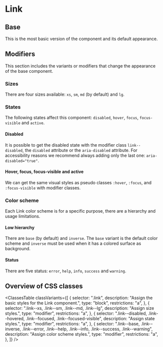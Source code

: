 

<Meta of={Stories} />

# Link

## Base

This is the most basic version of the component and its default appearance.

<Canvas of={Stories.Basic} />

## Modifiers

This section includes the variants or modifiers that change the appearance of
the base component.

### Sizes

There are four sizes available: `xs`, `sm`, `md` (by default) and `lg`.

<Canvas of={Stories.Sizes} />

### States

The following states affect this component: `disabled`, `hover`, `focus`,
`focus-visible` and `active`.

#### Disabled

It is possible to get the disabled state with the modifier class `link--disabled`,
the `disabled` attribute or the `aria-disabled` attribute. For accessibility
reasons we recommend always adding only the last one: `aria-disabled="true"`.

<Canvas of={Stories.Disabled} />

#### Hover, focus, focus-visible and active

We can get the same visual styles as pseudo classes `:hover`, `:focus`,
and `:focus-visible` with modifier classes.

<Canvas of={Stories.States} />

### Color scheme

Each Link color scheme is for a specific purpose, there are a hierarchy and
usage limitations.

#### Low hierarchy

There are `base` (by default) and `inverse`. The `base` variant is the default
color scheme and `inverse` must be used when it has a colored surface as
background.

<Canvas of={Stories.LowHierarchy} />

#### Status

There are five status: `error`, `help`, `info`, `success` and `warning`.

<Canvas of={Stories.Status} />

## Overview of CSS classes

<ClassesTable
  classVariants={[
    {
      selector: ".link",
      description: "Assign the basic styles for the Link component.",
      type: "block",
      restrictions: "a",
    },
    {
      selector: ".link--xs, .link--sm, .link--md, .link--lg",
      description: "Assign size styles.",
      type: "modifier",
      restrictions: "a",
    },
    {
      selector:
        ".link--disabled, .link--hovered, .link--focused, .link--focused-visible",
      description: "Assign state styles.",
      type: "modifier",
      restrictions: "a",
    },
    {
      selector:
        ".link--base, .link--inverse, .link--error, .link--help, .link--info, .link--success, .link--warning",
      description: "Assign color scheme styles.",
      type: "modifier",
      restrictions: "a",
    },
  ]}
/>
